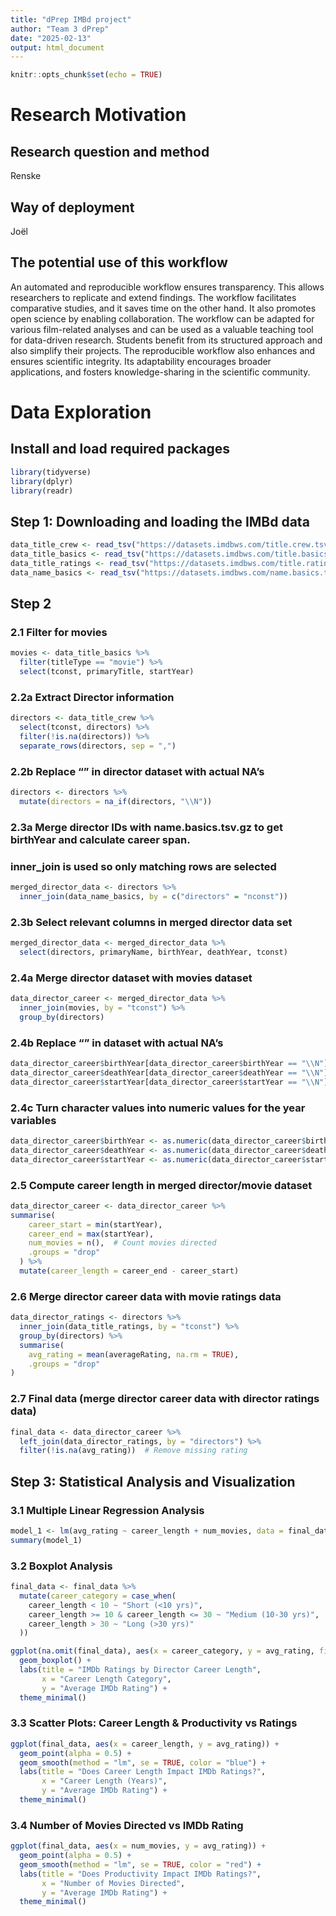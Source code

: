 ```yaml
---
title: "dPrep IMBd project"
author: "Team 3 dPrep"
date: "2025-02-13"
output: html_document
---
```


```r
knitr::opts_chunk$set(echo = TRUE)
```


# Research Motivation
## Research question and method
Renske




## Way of deployment
Joël


## The potential use of this workflow
An automated and reproducible workflow ensures transparency. This allows researchers to replicate and extend findings. The workflow facilitates comparative studies, and it saves time on the other hand. It also promotes open science by enabling collaboration. The workflow can be adapted for various film-related analyses and can be used as a valuable teaching tool for data-driven research. Students benefit from its structured approach and also simplify their projects. The reproducible workflow also enhances and ensures scientific integrity. Its adaptability encourages broader applications, and fosters knowledge-sharing in the scientific community.



# Data Exploration
## Install and load required packages
```r
library(tidyverse)
library(dplyr)
library(readr)
```


## Step 1: Downloading and loading the IMBd data
```r
data_title_crew <- read_tsv("https://datasets.imdbws.com/title.crew.tsv.gz")
data_title_basics <- read_tsv("https://datasets.imdbws.com/title.basics.tsv.gz")
data_title_ratings <- read_tsv("https://datasets.imdbws.com/title.ratings.tsv.gz")
data_name_basics <- read_tsv("https://datasets.imdbws.com/name.basics.tsv.gz")

```


## Step 2
### 2.1 Filter for movies
```r
movies <- data_title_basics %>%
  filter(titleType == "movie") %>%
  select(tconst, primaryTitle, startYear)

```

### 2.2a Extract Director information
```r
directors <- data_title_crew %>%
  select(tconst, directors) %>%
  filter(!is.na(directors)) %>%
  separate_rows(directors, sep = ",")
```


###  2.2b Replace "\N" in director dataset with actual NA's 
```r
directors <- directors %>%
  mutate(directors = na_if(directors, "\\N"))
```


### 2.3a Merge director IDs with name.basics.tsv.gz to get birthYear and calculate career span.
### inner_join is used so only matching rows are selected
```r
merged_director_data <- directors %>%
  inner_join(data_name_basics, by = c("directors" = "nconst"))
```

### 2.3b Select relevant columns in merged director data set
```r
merged_director_data <- merged_director_data %>% 
  select(directors, primaryName, birthYear, deathYear, tconst)

```


### 2.4a Merge director dataset with movies dataset
```r
data_director_career <- merged_director_data %>%
  inner_join(movies, by = "tconst") %>%
  group_by(directors)
```


### 2.4b Replace "\N" in dataset with actual NA's 
```r
data_director_career$birthYear[data_director_career$birthYear == "\\N"] <- NA 
data_director_career$deathYear[data_director_career$deathYear == "\\N"] <- NA 
data_director_career$startYear[data_director_career$startYear == "\\N"] <- NA 
```


### 2.4c Turn character values into numeric values for the year variables
```r
data_director_career$birthYear <- as.numeric(data_director_career$birthYear)
data_director_career$deathYear <- as.numeric(data_director_career$deathYear)
data_director_career$startYear <- as.numeric(data_director_career$startYear)
```


### 2.5 Compute career length in merged director/movie dataset
```r
data_director_career <- data_director_career %>% 
summarise(
    career_start = min(startYear),
    career_end = max(startYear),
    num_movies = n(),  # Count movies directed
    .groups = "drop"
  ) %>%
  mutate(career_length = career_end - career_start)
```

### 2.6 Merge director career data with movie ratings data
```r
data_director_ratings <- directors %>%
  inner_join(data_title_ratings, by = "tconst") %>%
  group_by(directors) %>%
  summarise(
    avg_rating = mean(averageRating, na.rm = TRUE),
    .groups = "drop"
)
```

### 2.7 Final data (merge director career data with director ratings data)
```r
final_data <- data_director_career %>%
  left_join(data_director_ratings, by = "directors") %>%
  filter(!is.na(avg_rating))  # Remove missing rating

```


## Step 3: Statistical Analysis and Visualization
### 3.1 Multiple Linear Regression Analysis
```r
model_1 <- lm(avg_rating ~ career_length + num_movies, data = final_data)
summary(model_1)
```


### 3.2 Boxplot Analysis
```r
final_data <- final_data %>%
  mutate(career_category = case_when(
    career_length < 10 ~ "Short (<10 yrs)",
    career_length >= 10 & career_length <= 30 ~ "Medium (10-30 yrs)",
    career_length > 30 ~ "Long (>30 yrs)"
  ))

ggplot(na.omit(final_data), aes(x = career_category, y = avg_rating, fill = career_category)) +
  geom_boxplot() +
  labs(title = "IMDb Ratings by Director Career Length",
       x = "Career Length Category",
       y = "Average IMDb Rating") +
  theme_minimal()

```


### 3.3 Scatter Plots: Career Length & Productivity vs Ratings
```r
ggplot(final_data, aes(x = career_length, y = avg_rating)) +
  geom_point(alpha = 0.5) +
  geom_smooth(method = "lm", se = TRUE, color = "blue") +
  labs(title = "Does Career Length Impact IMDb Ratings?",
       x = "Career Length (Years)",
       y = "Average IMDb Rating") +
  theme_minimal()

```


### 3.4 Number of Movies Directed vs IMDb Rating
```r
ggplot(final_data, aes(x = num_movies, y = avg_rating)) +
  geom_point(alpha = 0.5) +
  geom_smooth(method = "lm", se = TRUE, color = "red") +
  labs(title = "Does Productivity Impact IMDb Ratings?",
       x = "Number of Movies Directed",
       y = "Average IMDb Rating") +
  theme_minimal()

```
